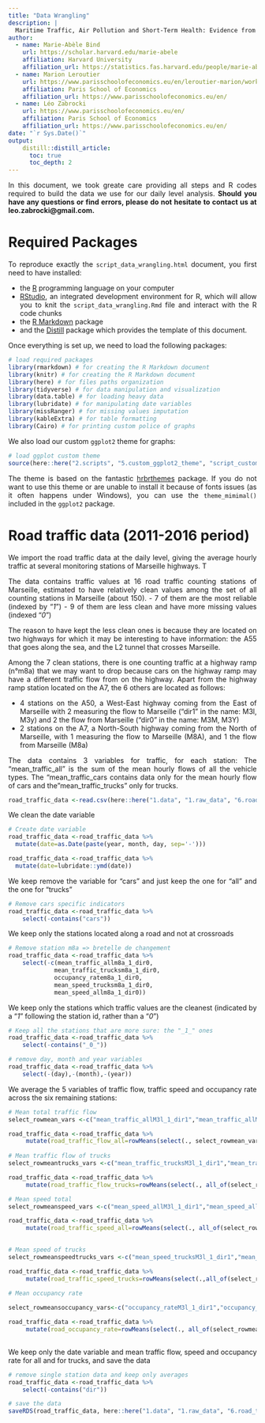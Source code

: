 ```yaml
---
title: "Data Wrangling"
description: |
  Maritime Traffic, Air Pollution and Short-Term Health: Evidence from a Large Port City.
author:
  - name: Marie-Abèle Bind 
    url: https://scholar.harvard.edu/marie-abele
    affiliation: Harvard University
    affiliation_url: https://statistics.fas.harvard.edu/people/marie-abale-bind
  - name: Marion Leroutier 
    url: https://www.parisschoolofeconomics.eu/en/leroutier-marion/work-in-progress/
    affiliation: Paris School of Economics
    affiliation_url: https://www.parisschoolofeconomics.eu/en/
  - name: Léo Zabrocki 
    url: https://www.parisschoolofeconomics.eu/en/
    affiliation: Paris School of Economics
    affiliation_url: https://www.parisschoolofeconomics.eu/en/
date: "`r Sys.Date()`"
output: 
    distill::distill_article:
      toc: true
      toc_depth: 2
---
```


<style>
body {
text-align: justify}
</style>


In this document, we took greate care providing all steps and R codes required to build the data we use for our daily level analysis. **Should you have any questions or find errors, please do not hesitate to contact us at leo.zabrocki@gmail.com.**



# Required Packages

To reproduce exactly the `script_data_wrangling.html` document, you first need to have installed:

* the [R](https://www.r-project.org/) programming language on your computer 
* [RStudio](https://rstudio.com/), an integrated development environment for R, which will allow you to knit the `script_data_wrangling.Rmd` file and interact with the R code chunks
* the [R Markdown](https://rmarkdown.rstudio.com/) package
* and the [Distill](https://rstudio.github.io/distill/) package which provides the template of this document. 

Once everything is set up, we need to load the following packages:

```r
# load required packages
library(rmarkdown) # for creating the R Markdown document
library(knitr) # for creating the R Markdown document
library(here) # for files paths organization
library(tidyverse) # for data manipulation and visualization
library(data.table) # for loading heavy data
library(lubridate) # for manipulating date variables
library(missRanger) # for missing values imputation
library(kableExtra) # for table formatting
library(Cairo) # for printing custom police of graphs
```

We also load our custom `ggplot2` theme for graphs:

```r
# load ggplot custom theme
source(here::here("2.scripts", "5.custom_ggplot2_theme", "script_custom_ggplot_theme.R"))
````

The theme is based on the fantastic [hrbrthemes](https://hrbrmstr.github.io/hrbrthemes/index.html) package. If you do not want to use this theme or are unable to install it because of fonts issues (as it often happens under Windows), you can use the `theme_mimimal()` included in the `ggplot2` package.


# Road traffic data (2011-2016 period)
We import the road traffic data at the daily level, giving the average hourly traffic at several monitoring stations of Marseille highways. T

The data contains traffic values at 16 road traffic counting stations of Marseille, estimated to have relatively clean values among the set of all counting stations in Marseille (about 150). 
- 7 of them are the most reliable (indexed by "_1_")
- 9 of them are less clean and have more missing values (indexed "_0_")

The reason to have kept the less clean ones is because they are located on two highways for which it may be interesting to have information: the A55 that goes along the sea, and the L2 tunnel that crosses Marseille. 

Among the 7 clean stations, there is one counting traffic at a highway ramp (n°m8a) that we may want to drop because cars on the highway ramp may have a different traffic flow from on the highway. Apart from the highway ramp station located on the A7, the 6 others are located as follows:

- 4 stations on the A50, a West-East highway coming from the East of Marseille with 2 measuring the flow to Marseille ("dir1" in the name: M3l, M3y) and 2 the flow from Marseille ("dir0" in the name: M3M, M3Y)
- 2 stations on the A7, a North-South highway coming from the North of Marseille, with 1 measuring the flow to Marseille (M8A), and 1 the flow from Marseille (M8a)

The data contains 3 variables for traffic, for each station:  The "mean_traffic_all" is the sum of the mean hourly flows of all the vehicle types. The "mean_traffic_cars contains data only for the mean hourly flow of cars and the "mean_traffic_trucks" only for trucks.

```r
road_traffic_data <-read.csv(here::here("1.data", "1.raw_data", "6.road_traffic_data","donnees_hourlytrafic_marseille_day.csv"), header = TRUE, sep=",", stringsAsFactors = FALSE, dec = ".")
````

We clean the date variable


```r
# Create date variable
road_traffic_data <-road_traffic_data %>%
  mutate(date=as.Date(paste(year, month, day, sep='-'))) 

road_traffic_data <-road_traffic_data %>%
  mutate(date=lubridate::ymd(date))

````

We keep remove the variable for "cars" and just keep the one for "all" and the one for "trucks"

```r

# Remove cars specific indicators
road_traffic_data <-road_traffic_data %>%
    select(-contains("cars")) 
````

We keep only the stations located along a road and not at crossroads

```r

# Remove station m8a => bretelle de changement
road_traffic_data <-road_traffic_data %>%
    select(-c(mean_traffic_allm8a_1_dir0,
             mean_traffic_trucksm8a_1_dir0,
             occupancy_ratem8a_1_dir0,
             mean_speed_trucksm8a_1_dir0,
             mean_speed_allm8a_1_dir0))

````

We keep only the stations which traffic values are the cleanest (indicated by a "_1_" following the station id, rather than a "_0_")

```r

# Keep all the stations that are more sure: the "_1_" ones
road_traffic_data <-road_traffic_data %>%
    select(-contains("_0_"))

# remove day, month and year variables
road_traffic_data <-road_traffic_data %>%
    select(-(day),-(month),-(year))

````


We average the 5 variables of traffic flow, traffic speed and occupancy rate across the six remaining stations:

```r
# Mean total traffic flow
select_rowmean_vars <-c("mean_traffic_allM3l_1_dir1","mean_traffic_allM3y_1_dir1","mean_traffic_allM8A_1_dir1","mean_traffic_allM8a_1_dir0","mean_traffic_allM3M_1_dir0","mean_traffic_allM3Y_1_dir0")

road_traffic_data <-road_traffic_data %>%
     mutate(road_traffic_flow_all=rowMeans(select(., select_rowmean_vars), na.rm = TRUE))
          
# Mean traffic flow of trucks 
select_rowmeantrucks_vars <-c("mean_traffic_trucksM3l_1_dir1","mean_traffic_trucksM3y_1_dir1","mean_traffic_trucksM8A_1_dir1","mean_traffic_trucksM8a_1_dir0","mean_traffic_trucksM3M_1_dir0","mean_traffic_trucksM3Y_1_dir0")

road_traffic_data <-road_traffic_data %>%
     mutate(road_traffic_flow_trucks=rowMeans(select(., all_of(select_rowmeantrucks_vars)), na.rm = TRUE))

# Mean speed total 
select_rowmeanspeed_vars <-c("mean_speed_allM3l_1_dir1","mean_speed_allM3y_1_dir1","mean_speed_allM8A_1_dir1","mean_speed_allM8a_1_dir0","mean_speed_allM3M_1_dir0","mean_speed_allM3Y_1_dir0")

road_traffic_data <-road_traffic_data %>%
     mutate(road_traffic_speed_all=rowMeans(select(., all_of(select_rowmeanspeed_vars)), na.rm = TRUE))
  

# Mean speed of trucks 
select_rowmeanspeedtrucks_vars <-c("mean_speed_trucksM3l_1_dir1","mean_speed_trucksM3y_1_dir1","mean_speed_trucksM8A_1_dir1","mean_speed_trucksM8a_1_dir0","mean_speed_trucksM3M_1_dir0","mean_speed_trucksM3Y_1_dir0")

road_traffic_data <-road_traffic_data %>%
     mutate(road_traffic_speed_trucks=rowMeans(select(.,all_of(select_rowmeanspeedtrucks_vars)), na.rm = TRUE))
              
# Mean occupancy rate

select_rowmeansoccupancy_vars<-c("occupancy_rateM3l_1_dir1","occupancy_rateM3y_1_dir1","occupancy_rateM8A_1_dir1","occupancy_rateM8a_1_dir0","occupancy_rateM3M_1_dir0","occupancy_rateM3Y_1_dir0")

road_traffic_data <-road_traffic_data %>%
     mutate(road_occupancy_rate=rowMeans(select(., all_of(select_rowmeansoccupancy_vars)), na.rm = TRUE))
  
````


We keep only the date variable and mean traffic flow, speed and occupancy rate for all and for trucks, and save the data

```r
# remove single station data and keep only averages
road_traffic_data <-road_traffic_data %>%
    select(-contains("dir"))

# save the data
saveRDS(road_traffic_data, here::here("1.data", "1.raw_data", "6.road_traffic_data", "daily_road_traffic_2011_2016_flow_speed_occupancy.RDS"))
  
````



